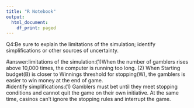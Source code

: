 ```yaml
---
title: "R Notebook"
output:
  html_document:
    df_print: paged
---
```







Q4:Be sure to explain the limitations of the simulation; identify simplifications or other sources of uncertainty.

#answer:limitations of the simulation:(1)When the number of gamblers rises above 10,000 times, the computer is running too long. (2) 	When Starting budget(B) is closer to Winnings threshold for stopping(W), the gamblers is easier to win money at the end of game.   
#identify simplifications:(1) Gamblers must bet until they meet stopping conditions and cannot quit the game on their own initiative. At the same time, casinos can't ignore the stopping rules and interrupt the game.

